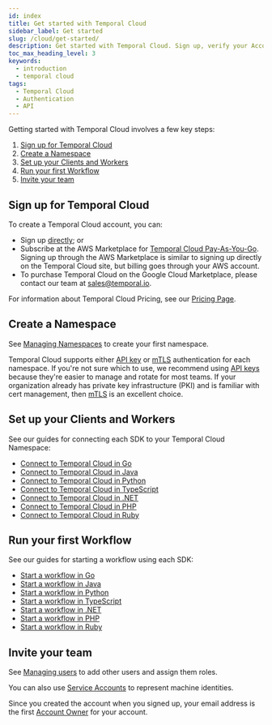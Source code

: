 ```yaml
---
id: index
title: Get started with Temporal Cloud
sidebar_label: Get started
slug: /cloud/get-started/
description: Get started with Temporal Cloud. Sign up, verify your Account Owner or Global Admin role, set up authentication, create a Namespace, invite users, and connect your Temporal Client and Workers.
toc_max_heading_level: 3
keywords:
  - introduction
  - temporal cloud
tags:
  - Temporal Cloud
  - Authentication
  - API
---
```



Getting started with Temporal Cloud involves a few key steps:

1. [Sign up for Temporal Cloud](#sign-up-for-temporal-cloud)
1. [Create a Namespace](#create-a-namespace)
1. [Set up your Clients and Workers](#set-up-your-clients-and-workers)
1. [Run your first Workflow](#run-your-first-workflow)
1. [Invite your team](#invite-your-team)

## Sign up for Temporal Cloud

To create a Temporal Cloud account, you can:

- Sign up [directly](https://temporal.io/get-cloud); or
- Subscribe at the AWS Marketplace for [Temporal Cloud Pay-As-You-Go](https://aws.amazon.com/marketplace/pp/prodview-xx2x66m6fp2lo).
  Signing up through the AWS Marketplace is similar to signing up directly on the Temporal Cloud site, but billing goes through your AWS account.
- To purchase Temporal Cloud on the Google Cloud Marketplace, please contact our team at sales@temporal.io.

For information about Temporal Cloud Pricing, see our [Pricing Page](/cloud/pricing).

## Create a Namespace

See [Managing Namespaces](/cloud/namespaces#create-a-namespace) to create your first namespace.

Temporal Cloud supports either [API key](/cloud/api-keys) or [mTLS](/cloud/certificates) authentication for each namespace. If you're not sure which to use, we recommend using [API keys](/cloud/api-keys) because they're easier to manage and rotate for most teams. If your organization already has private key infrastructure (PKI) and is familiar with cert management, then [mTLS](/cloud/certificates) is an excellent choice.

## Set up your Clients and Workers

See our guides for connecting each SDK to your Temporal Cloud Namespace:

- [Connect to Temporal Cloud in Go](/develop/go/temporal-client#connect-to-temporal-cloud)
- [Connect to Temporal Cloud in Java](/develop/java/temporal-client#connect-to-temporal-cloud)
- [Connect to Temporal Cloud in Python](/develop/python/temporal-client#connect-to-temporal-cloud)
- [Connect to Temporal Cloud in TypeScript](/develop/typescript/core-application#connect-to-temporal-cloud)
- [Connect to Temporal Cloud in .NET](/develop/dotnet/temporal-client#connect-to-temporal-cloud)
- [Connect to Temporal Cloud in PHP](/develop/php/temporal-client#connect-to-temporal-cloud)
- [Connect to Temporal Cloud in Ruby](/develop/ruby/temporal-client#connect-to-temporal-cloud)


## Run your first Workflow

See our guides for starting a workflow using each SDK:

- [Start a workflow in Go](/develop/go/temporal-client#start-workflow-execution)
- [Start a workflow in Java](/develop/java/temporal-client#start-workflow-execution)
- [Start a workflow in Python](/develop/python/temporal-client#start-workflow-execution)
- [Start a workflow in TypeScript](/develop/typescript/core-application#start-workflow-execution)
- [Start a workflow in .NET](/develop/dotnet/temporal-client#start-workflow)
- [Start a workflow in PHP](/develop/php/temporal-client#start-workflow-execution)
- [Start a workflow in Ruby](/develop/ruby/temporal-client#start-workflow)

## Invite your team

See [Managing users](/cloud/users) to add other users and assign them roles.

You can also use [Service Accounts](/cloud/service-accounts) to represent machine identities.

Since you created the account when you signed up, your email address is the first [Account Owner](/cloud/users#account-level-roles) for your account.
